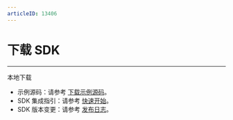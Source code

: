 ```yaml
---
articleID: 13406
---
```

# 下载 SDK

- - -

<Card title="Express-Video SDK" href="https://storage.zego.im/express/video/android/zego-express-video-android.zip">
本地下载
</Card>

<Note title="说明">


- 示例源码：请参考 [下载示例源码](!DownloadDemo/DownloadDemo)。
- SDK 集成指引：请参考 [快速开始](!Integration/SDK_Integration)。
- SDK 版本变更：请参考 [发布日志](!DownloadSDK/Release_Notes)。

</Note>


